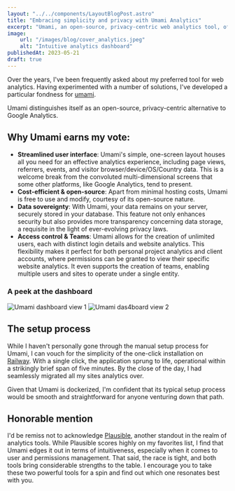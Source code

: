```yaml
---
layout: "../../components/LayoutBlogPost.astro"
title: "Embracing simplicity and privacy with Umami Analytics"
excerpt: "Umami, an open-source, privacy-centric web analytics tool, offers a streamlined user interface, cost-efficiency, data sovereignty, and flexible access control, making it a preferred alternative to more complex platforms like Google Analytics."
image:
    url: "/images/blog/cover_analytics.jpeg"
    alt: "Intuitive analytics dashboard"
publishedAt: 2023-05-21
draft: true
---
```


Over the years, I've been frequently asked about my preferred tool for web analytics. Having experimented with a number of solutions, I've developed a particular fondness for [umami](https://umami.is/).

Umami distinguishes itself as an open-source, privacy-centric alternative to Google Analytics.

## Why Umami earns my vote:
- **Streamlined user interface**: Umami's simple, one-screen layout houses all you need for an effective analytics experience, including page views, referrers, events, and visitor browser/device/OS/Country data. This is a welcome break from the convoluted multi-dimensional screens that some other platforms, like Google Analytics, tend to present. 
- **Cost-efficient & open-source**: Apart from minimal hosting costs, Umami is free to use and modify, courtesy of its open-source nature. 
- **Data sovereignty**: With Umami, your data remains on your server, securely stored in your database. This feature not only enhances security but also provides more transparency concerning data storage, a requisite in the light of ever-evolving privacy laws.
- **Access control & Teams**: Umami allows for the creation of unlimited users, each with distinct login details and website analytics. This flexibility makes it perfect for both personal project analytics and client accounts, where permissions can be granted to view their specific website analytics. It even supports the creation of teams, enabling multiple users and sites to operate under a single entity.

### A peek at the dashboard
![Umami dashboard view 1](/images/blog/umami-view1.png)
![Umami das4board view 2](/images/blog/umami-view2.png)

## The setup process
While I haven't personally gone through the manual setup process for Umami, I can vouch for the simplicity of the one-click installation on [Railway](https://railway.app?referralCode=lukeliasi). With a single click, the application sprung to life, operational within a strikingly brief span of five minutes. By the close of the day, I had seamlessly migrated all my sites analytics over.

Given that Umami is dockerized, I'm confident that its typical setup process would be smooth and straightforward for anyone venturing down that path.

## Honorable mention
I'd be remiss not to acknowledge [Plausible](https://plausible.io/), another standout in the realm of analytics tools. While Plausible scores highly on my favorites list, I find that Umami edges it out in terms of intuitiveness, especially when it comes to user and permissions management. That said, the race is tight, and both tools bring considerable strengths to the table. I encourage you to take these two powerful tools for a spin and find out which one resonates best with you.

